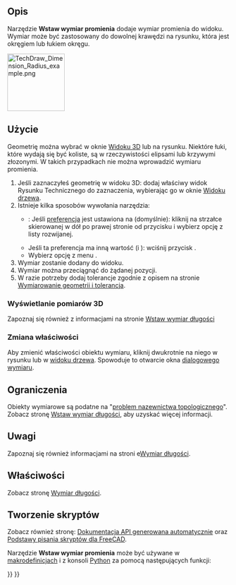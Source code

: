 <languages/>

{{Docnav/pl
|[[TechDraw_VerticalDimension/pl|Wstaw wymiar pionowy]]
|[[TechDraw_DiameterDimension/pl|Wstaw wymiar średnicy]]
|[[TechDraw_Workbench/pl|środowisko pracy Rysunek Techniczny]]
|IconL=TechDraw_VerticalDimension.svg
|IconR=TechDraw_DiameterDimension.svg
|IconC=Workbench_TechDraw.svg
}}

{{GuiCommand/pl
|Name=TechDraw RadiusDimension
|Name/pl=Rysunek Techniczny: Wstaw wymiar promienia
|MenuLocation=Rysunek Techniczny → Wymiary → Wstaw wymiar promienia
|Workbenches=[[TechDraw_Workbench/pl|Rysunek Techniczny]]
|SeeAlso=[[TechDraw_DiameterDimension/pl|Wstaw wymiar średnicy]]
}}

<span id="Description"></span>
==Opis==

Narzędzie '''Wstaw wymiar promienia''' dodaje wymiar promienia do widoku. Wymiar może być zastosowany do dowolnej krawędzi na rysunku, która jest okręgiem lub łukiem okręgu.

[[Image:TechDraw_Dimension_Radius_example.png|130px]]
{{Caption|Pomiar okręgu, wskazanie promienia}}

<span id="Usage"></span>
==Użycie==

Geometrię można wybrać w oknie [[3D_view/pl|Widoku 3D]] lub na rysunku. Niektóre łuki, które wydają się być koliste, są w rzeczywistości elipsami lub krzywymi złozonymi. W takich przypadkach nie można wprowadzić wymiaru promienia.
# Jeśli zaznaczyłeś geometrię w widoku 3D: dodaj właściwy widok Rysunku Technicznego do zaznaczenia, wybierając go w oknie [[Tree_view/pl|Widoku drzewa]].
# Istnieje kilka sposobów wywołania narzędzia:
#* {{Version/pl|1.0}}: Jeśli [[TechDraw_Preferences/pl#Wymiary|preferencja]] {{MenuCommand|Narzędzie wymiarowania}} jest ustawiona na {{Value|Narzędzie pojedyncze}} (domyślnie): kliknij na strzałce skierowanej w dół po prawej stronie od przycisku {{Button|[[Image:TechDraw_Dimension.svg||x16px]][[Image:Toolbar_flyout_arrow.svg|x16px]]}} i wybierz opcję {{MenuCommand|[[Image:TechDraw_RadiusDimension.svg|16px]] Wstaw wymiar promienia}} z listy rozwijanej.
#* Jeśli ta preferencja ma inną wartość (i {{VersionMinus/pl|0.21}}): wciśnij przycisk {{Button|[[Image:TechDraw_RadiusDimension.svg|16px]] [[TechDraw_RadiusDimension/pl|Wstaw wymiar promienia]]}}.
#* Wybierz opcję z menu {{MenuCommand|Rysunek Techniczny → Wymiary → [[Image:TechDraw_RadiusDimension.svg|16px]] Wstaw wymiar promienia}}.
# Wymiar zostanie dodany do widoku. 
# Wymiar można przeciągnąć do żądanej pozycji.
# W razie potrzeby dodaj tolerancje zgodnie z opisem na stronie [[TechDraw_Geometric_dimensioning_and_tolerancing/pl#Tolerancja|Wymiarowanie geometrii i tolerancja]].

<span id="Display_3D_measurement"></span>
===Wyświetlanie pomiarów 3D===

Zapoznaj się również z informacjami na stronie [[TechDraw_LengthDimension/pl#Wyświetlanie_pomiarów_3D|Wstaw wymiar długości]]

<span id="Change_properties"></span>
===Zmiana właściwości===

Aby zmienić właściwości obiektu wymiaru, kliknij dwukrotnie na niego w rysunku lub w [[Tree_view/pl|widoku drzewa]]. Spowoduje to otwarcie okna [[TechDraw_LengthDimension/pl#Okno_dialogowe|dialogowego wymiaru]].

<span id="Limitations"></span>
==Ograniczenia==

Obiekty wymiarowe są podatne na "[[Topological_naming_problem/pl|problem nazewnictwa topologicznego]]". Zobacz stronę [[TechDraw_LengthDimension/pl|Wstaw wymiar długości]], aby uzyskać więcej informacji.

<span id="Notes"></span>
==Uwagi==

Zapoznaj się również informacjami na stroni e[[TechDraw_LengthDimension/pl#Uwagi|Wymiar długości]].

<span id="Properties"></span>
==Właściwości==

Zobacz stronę [[TechDraw_LengthDimension/pl#W.C5.82a.C5.9Bciwo.C5.9Bci|Wymiar długości]].

<span id="Scripting"></span>
==Tworzenie skryptów==

Zobacz również stronę: [https://freecad.github.io/SourceDoc/ Dokumentacja API generowana automatycznie] oraz [[FreeCAD_Scripting_Basics/pl|Podstawy pisania skryptów dla FreeCAD]].

Narzędzie '''Wstaw wymiar promienia''' może być używane w [[Macros/pl|makrodefinicjach]] i z konsoli [[Python/pl|Python]] za pomocą następujących funkcji:

{{Code|code=
dim1 = FreeCAD.ActiveDocument.addObject("TechDraw::DrawViewDimension", "Dimension")
dim1.Type = "Radius"
dim1.References2D=[(view1, "Edge1")]
page.addView(dim1)
}}


{{Docnav/pl
|[[TechDraw_VerticalDimension/pl|Wstaw wymiar pionowy]]
|[[TechDraw_DiameterDimension/pl|Wstaw wymiar średnicy]]
|[[TechDraw_Workbench/pl|środowisko pracy Rysunek Techniczny]]
|IconL=TechDraw_VerticalDimension.svg
|IconR=TechDraw_DiameterDimension.svg
|IconC=Workbench_TechDraw.svg
}}

{{TechDraw Tools navi{{#translation:}}}}
{{Userdocnavi{{#translation:}}}}
